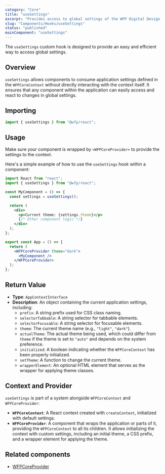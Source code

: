 ```yaml
---
category: "Core"
title: "useSettings"
excerpt: "Provides access to global settings of the WFP Digital Design System."
slug: "Components/Hooks/useSettings"
status: "published"
mainComponent: "useSettings"
---
```


The `useSettings` custom hook is designed to provide an easy and efficient way to access global settings.

## Overview

`useSettings` allows components to consume application settings defined in the `WFPCoreContext` without directly interacting with the context itself. It ensures that any component within the application can easily access and react to changes in global settings.

## Importing

```jsx
import { useSettings } from "@wfp/react";
```

## Usage

Make sure your component is wrapped by `<WFPCoreProvider>` to provide the settings to the context.

Here's a simple example of how to use the `useSettings` hook within a component:

```jsx
import React from "react";
import { useSettings } from "@wfp/react";

const MyComponent = () => {
  const settings = useSettings();

  return (
    <div>
      <p>Current theme: {settings.theme}</p>
      {/* Other component logic */}
    </div>
  );
};

export const App = () => {
  return (
    <WFPCoreProvider theme="dark">
      <MyComponent />
    </WFPCoreProvider>
  );
};
```

## Return Value

- **Type**: `AppContextInterface`
- **Description**: An object containing the current application settings, including:
  - `prefix`: A string prefix used for CSS class naming.
  - `selectorTabbable`: A string selector for tabbable elements.
  - `selectorFocusable`: A string selector for focusable elements.
  - `theme`: The current theme name (e.g., `"light"`, `"dark"`).
  - `actualTheme`: The actual theme being used, which could differ from `theme` if the theme is set to `"auto"` and depends on the system preference.
  - `initialized`: A boolean indicating whether the `WFPCoreContext` has been properly initialized.
  - `setTheme`: A function to change the current theme.
  - `wrapperElement`: An optional HTML element that serves as the wrapper for applying theme classes.

## Context and Provider

`useSettings` is part of a system alongside `WFPCoreContext` and `WFPCoreProvider`:

- **`WFPCoreContext`**: A React context created with `createContext`, initialized with default settings.
- **`WFPCoreProvider`**: A component that wraps the application or parts of it, providing the `WFPCoreContext` to all its children. It allows initializing the context with custom settings, including an initial theme, a CSS prefix, and a wrapper element for applying the theme.

## Related components

- [WFPCoreProvider](/components/core/wfp-core-provider)
